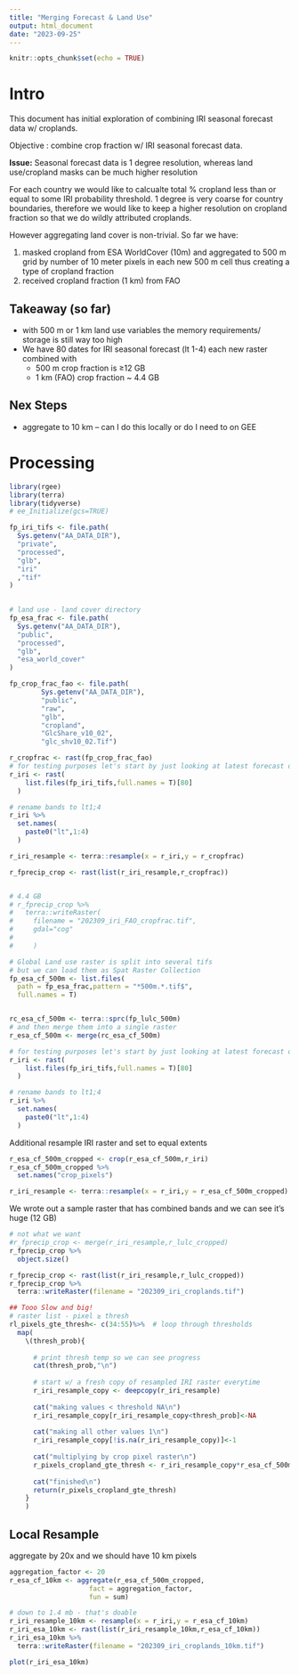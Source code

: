 ```yaml
---
title: "Merging Forecast & Land Use"
output: html_document
date: "2023-09-25"
---
```


```r
knitr::opts_chunk$set(echo = TRUE)
```

# Intro

This document has initial exploration of combining IRI seasonal forecast data w/ croplands. 

Objective : combine crop fraction w/ IRI seasonal forecast data.

**Issue:** Seasonal forecast data is 1 degree resolution, whereas land use/cropland masks can be much higher resolution

For each country we would like to calcualte total % cropland less than or equal to some IRI probability threshold. 1 degree is very coarse for country boundaries, therefore we would like to keep a higher resolution on cropland fraction so that we do wildly attributed croplands.

However aggregating land cover is non-trivial. So far we have:

1. masked cropland from ESA WorldCover (10m) and aggregated to 500 m grid by number of 10 meter pixels in each new 500 m cell thus creating a type of cropland fraction
2. received cropland fraction (1 km) from FAO

## Takeaway (so far)

- with 500 m or 1 km land use variables the memory requirements/ storage is still way too high
- We have 80 dates for IRI seasonal forecast (lt 1-4) each new raster combined with 
  + 500 m crop fraction is ≥12 GB
  + 1 km (FAO) crop fraction ~ 4.4 GB
  
## Nex Steps

- aggregate to 10 km -- can I do this locally or do I need to on GEE
  


# Processing
```r
library(rgee)
library(terra)
library(tidyverse)
# ee_Initialize(gcs=TRUE)

fp_iri_tifs <- file.path(
  Sys.getenv("AA_DATA_DIR"),
  "private",
  "processed",
  "glb",
  "iri"
  ,"tif"
) 
  

# land use - land cover directory
fp_esa_frac <- file.path(
  Sys.getenv("AA_DATA_DIR"),
  "public",
  "processed",
  "glb",
  "esa_world_cover"
)

fp_crop_frac_fao <- file.path(
        Sys.getenv("AA_DATA_DIR"),
        "public",
        "raw",
        "glb",
        "cropland",
        "GlcShare_v10_02",
        "glc_shv10_02.Tif")
```

```r
r_cropfrac <- rast(fp_crop_frac_fao)
# for testing purposes let's start by just looking at latest forecast data
r_iri <- rast(
    list.files(fp_iri_tifs,full.names = T)[80]
  )

# rename bands to lt1;4
r_iri %>% 
  set.names(
    paste0("lt",1:4)
  )

r_iri_resample <- terra::resample(x = r_iri,y = r_cropfrac)

r_fprecip_crop <- rast(list(r_iri_resample,r_cropfrac))


# 4.4 GB
# r_fprecip_crop %>% 
#   terra::writeRaster(
#     filename = "202309_iri_FAO_cropfrac.tif",
#     gdal="cog"
#     
#     )

```



```r
# Global Land use raster is split into several tifs
# but we can load them as Spat Raster Collection
fp_esa_cf_500m <- list.files(
  path = fp_esa_frac,pattern = "*500m.*.tif$",
  full.names = T)


rc_esa_cf_500m <- terra::sprc(fp_lulc_500m)
# and then merge them into a single raster
r_esa_cf_500m <- merge(rc_esa_cf_500m)
```


```r
# for testing purposes let's start by just looking at latest forecast data
r_iri <- rast(
    list.files(fp_iri_tifs,full.names = T)[80]
  )

# rename bands to lt1;4
r_iri %>% 
  set.names(
    paste0("lt",1:4)
  )


```


Additional resample IRI raster and set to equal extents
```r
r_esa_cf_500m_cropped <- crop(r_esa_cf_500m,r_iri)
r_esa_cf_500m_cropped %>% 
  set.names("crop_pixels")

r_iri_resample <- terra::resample(x = r_iri,y = r_esa_cf_500m_cropped)
```

We wrote out a sample raster that has combined bands and we can see it's huge (12 GB)
```r
# not what we want
#r_fprecip_crop <- merge(r_iri_resample,r_lulc_cropped)
r_fprecip_crop %>% 
  object.size()

r_fprecip_crop <- rast(list(r_iri_resample,r_lulc_cropped))
r_fprecip_crop %>% 
  terra::writeRaster(filename = "202309_iri_croplands.tif")
```

```r

## Tooo Slow and big!
# raster list - pixel ≥ thresh
rl_pixels_gte_thresh<- c(34:55)%>%  # loop through thresholds
  map(
    \(thresh_prob){
      
      # print thresh temp so we can see progress
      cat(thresh_prob,"\n")
      
      # start w/ a fresh copy of resampled IRI raster everytime
      r_iri_resample_copy <- deepcopy(r_iri_resample)
      
      cat("making values < threshold NA\n")
      r_iri_resample_copy[r_iri_resample_copy<thresh_prob]<-NA
      
      cat("making all other values 1\n")
      r_iri_resample_copy[!is.na(r_iri_resample_copy)]<-1
      
      cat("multiplying by crop pixel raster\n")
      r_pixels_cropland_gte_thresh <- r_iri_resample_copy*r_esa_cf_500m_cropped
      
      cat("finished\n")
      return(r_pixels_cropland_gte_thresh)
    }
    )
```


## Local Resample

aggregate by 20x and we should have 10 km pixels
```r
aggregation_factor <- 20
r_esa_cf_10km <- aggregate(r_esa_cf_500m_cropped, 
                    fact = aggregation_factor,
                    fun = sum)

```


```r
# down to 1.4 mb - that's doable
r_iri_resample_10km <- resample(x = r_iri,y = r_esa_cf_10km)
r_iri_esa_10km <- rast(list(r_iri_resample_10km,r_esa_cf_10km))
r_iri_esa_10km %>% 
  terra::writeRaster(filename = "202309_iri_croplands_10km.tif")
```

```r
plot(r_iri_esa_10km)
```



